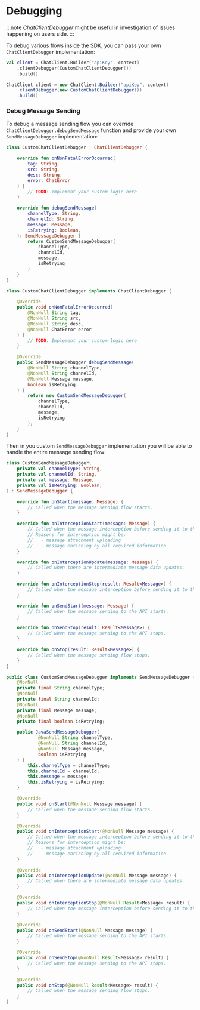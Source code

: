 
# Debugging

:::note
*ChatClientDebugger* might be useful in investigation of issues happening on users side.
:::

To debug various flows inside the SDK, you can pass your own `ChatClientDebugger` implementation:

<Tabs>
<TabItem value="kotlin" label="Kotlin">

```kotlin
val client = ChatClient.Builder("apiKey", context)
    .clientDebugger(CustomChatClientDebugger())
    .build()
```
</TabItem>

<TabItem value="java" label="Java">

```java
ChatClient client = new ChatClient.Builder("apiKey", context)
    .clientDebugger(new CustomChatClientDebugger())
    .build()
```
</TabItem>
</Tabs>

### Debug Message Sending

To debug a message sending flow you can override `ChatClientDebugger.debugSendMessage` function and provide your own `SendMessageDebugger` implementation:

<Tabs>
<TabItem value="kotlin" label="Kotlin">

```kotlin
class CustomChatClientDebugger : ChatClientDebugger {

    override fun onNonFatalErrorOccurred(
        tag: String, 
        src: String, 
        desc: String, 
        error: ChatError
    ) {
        // TODO: Implement your custom logic here
    }

    override fun debugSendMessage(
        channelType: String,
        channelId: String,
        message: Message,
        isRetrying: Boolean,
    ): SendMessageDebugger {
        return CustomSendMessageDebugger(
            channelType,
            channelId,
            message,
            isRetrying
        )
    }
}
```
</TabItem>

<TabItem value="java" label="Java">

```java
class CustomChatClientDebugger implements ChatClientDebugger {

    @Override
    public void onNonFatalErrorOccurred(
        @NonNull String tag, 
        @NonNull String src, 
        @NonNull String desc, 
        @NonNull ChatError error
    ) {
        // TODO: Implement your custom logic here
    }

    @Override
    public SendMessageDebugger debugSendMessage(
        @NonNull String channelType,
        @NonNull String channelId,
        @NonNull Message message,
        boolean isRetrying
    ) {
        return new CustomSendMessageDebugger(
            channelType,
            channelId,
            message,
            isRetrying
        );
    }
}
```
</TabItem>
</Tabs>

Then in you custom `SendMessageDebugger` implementation you will be able to handle the entire message sending flow:
<Tabs>
<TabItem value="kotlin" label="Kotlin">

```kotlin
class CustomSendMessageDebugger(
    private val channelType: String,
    private val channelId: String,
    private val message: Message,
    private val isRetrying: Boolean,
) : SendMessageDebugger {

    override fun onStart(message: Message) {
        // Called when the message sending flow starts.
    }

    override fun onInterceptionStart(message: Message) {
        // Called when the message interception before sending it to the API starts.
        // Reasons for interception might be:
        //   - message attachment uploading
        //   - message enriching by all required information
    }

    override fun onInterceptionUpdate(message: Message) {
        // Called when there are intermediate message data updates.
    }

    override fun onInterceptionStop(result: Result<Message>) {
        // Called when the message interception before sending it to the API stops.
    }

    override fun onSendStart(message: Message) {
        // Called when the message sending to the API starts.
    }

    override fun onSendStop(result: Result<Message>) {
        // Called when the message sending to the API stops.
    }

    override fun onStop(result: Result<Message>) {
        // Called when the message sending flow stops.
    }
}
```
</TabItem>

<TabItem value="java" label="Java">

```java
public class CustomSendMessageDebugger implements SendMessageDebugger {
    @NonNull
    private final String channelType;
    @NonNull
    private final String channelId;
    @NonNull
    private final Message message;
    @NonNull
    private final boolean isRetrying;

    public JavaSendMessageDebugger(
            @NonNull String channelType,
            @NonNull String channelId,
            @NonNull Message message,
            boolean isRetrying
    ) {
        this.channelType = channelType;
        this.channelId = channelId;
        this.message = message;
        this.isRetrying = isRetrying;
    }

    @Override
    public void onStart(@NonNull Message message) {
        // Called when the message sending flow starts.
    }

    @Override
    public void onInterceptionStart(@NonNull Message message) {
        // Called when the message interception before sending it to the API starts.
        // Reasons for interception might be:
        //   - message attachment uploading
        //   - message enriching by all required information
    }

    @Override
    public void onInterceptionUpdate(@NonNull Message message) {
        // Called when there are intermediate message data updates.
    }

    @Override
    public void onInterceptionStop(@NonNull Result<Message> result) {
        // Called when the message interception before sending it to the API stops.
    }

    @Override
    public void onSendStart(@NonNull Message message) {
        // Called when the message sending to the API starts.
    }

    @Override
    public void onSendStop(@NonNull Result<Message> result) {
        // Called when the message sending to the API stops.
    }

    @Override
    public void onStop(@NonNull Result<Message> result) {
        // Called when the message sending flow stops.
    }
}
```
</TabItem>
</Tabs>